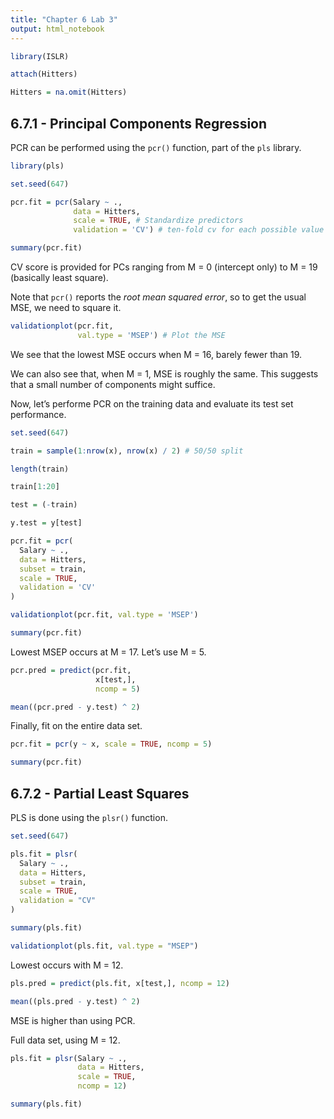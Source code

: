 ```yaml
---
title: "Chapter 6 Lab 3"
output: html_notebook
---
```


```r
library(ISLR)

attach(Hitters)

Hitters = na.omit(Hitters)
```

## 6.7.1 - Principal Components Regression

PCR can be performed using the `pcr()` function, part of the `pls` library.

```r
library(pls)

set.seed(647)

pcr.fit = pcr(Salary ~ .,
              data = Hitters,
              scale = TRUE, # Standardize predictors
              validation = 'CV') # ten-fold cv for each possible value of M (number of PCs used)
```

```r
summary(pcr.fit)
```

CV score is provided for PCs ranging from M = 0 (intercept only) to M = 19 (basically least square).

Note that `pcr()` reports the *root mean squared error*, so to get the usual MSE, we need to square it.

```r
validationplot(pcr.fit,
               val.type = 'MSEP') # Plot the MSE
```

We see that the lowest MSE occurs when M = 16, barely fewer than 19.

We can also see that, when M = 1, MSE is roughly the same. This suggests that a small number of components might suffice.

Now, let's performe PCR on the training data and evaluate its test set performance.

```r
set.seed(647)

train = sample(1:nrow(x), nrow(x) / 2) # 50/50 split

length(train)

train[1:20]

test = (-train)

y.test = y[test]

pcr.fit = pcr(
  Salary ~ .,
  data = Hitters,
  subset = train,
  scale = TRUE,
  validation = 'CV'
)

validationplot(pcr.fit, val.type = 'MSEP')
```

```r
summary(pcr.fit)
```

Lowest MSEP occurs at M = 17. Let's use M = 5.

```r
pcr.pred = predict(pcr.fit,
                   x[test,],
                   ncomp = 5)

mean((pcr.pred - y.test) ^ 2)
```

Finally, fit on the entire data set.

```r
pcr.fit = pcr(y ~ x, scale = TRUE, ncomp = 5)

summary(pcr.fit)
```

## 6.7.2 - Partial Least Squares

PLS is done using the `plsr()` function.

```r
set.seed(647)

pls.fit = plsr(
  Salary ~ .,
  data = Hitters,
  subset = train,
  scale = TRUE,
  validation = "CV"
)

summary(pls.fit)
```

```r
validationplot(pls.fit, val.type = "MSEP")
```

Lowest occurs with M = 12.

```r
pls.pred = predict(pls.fit, x[test,], ncomp = 12)

mean((pls.pred - y.test) ^ 2)
```

MSE is higher than using PCR.

Full data set, using M = 12.

```r
pls.fit = plsr(Salary ~ .,
               data = Hitters,
               scale = TRUE,
               ncomp = 12)

summary(pls.fit)
```

